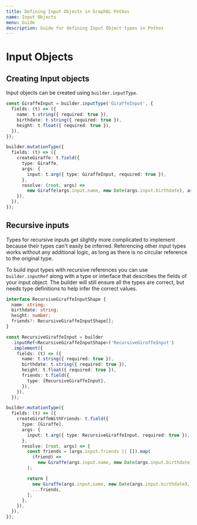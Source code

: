 ```yaml
---
title: Defining Input Objects in GraphQL Pothos
name: Input Objects
menu: Guide
description: Guide for defining Input Object types in Pothos
---
```






# Input Objects

## Creating Input objects

Input objects can be created using `builder.inputType`.

```typescript
const GiraffeInput = builder.inputType('GiraffeInput', {
  fields: (t) => ({
    name: t.string({ required: true }),
    birthdate: t.string({ required: true }),
    height: t.float({ required: true }),
  }),
});

builder.mutationType({
  fields: (t) => ({
    createGiraffe: t.field({
      type: Giraffe,
      args: {
        input: t.arg({ type: GiraffeInput, required: true }),
      },
      resolve: (root, args) =>
        new Giraffe(args.input.name, new Date(args.input.birthdate), args.input.height),
    }),
  }),
});
```

## Recursive inputs

Types for recursive inputs get slightly more complicated to implement because their types can't
easily be inferred. Referencing other input types works without any additional logic, as long as
there is no circular reference to the original type.

To build input types with recursive references you can use `builder.inputRef` along with a type or
interface that describes the fields of your input object. The builder will still ensure all the
types are correct, but needs type definitions to help infer the correct values.

```typescript
interface RecursiveGiraffeInputShape {
  name: string;
  birthdate: string;
  height: number;
  friends?: RecursiveGiraffeInputShape[];
}

const RecursiveGiraffeInput = builder
  .inputRef<RecursiveGiraffeInputShape>('RecursiveGiraffeInput')
  .implement({
    fields: (t) => ({
      name: t.string({ required: true }),
      birthdate: t.string({ required: true }),
      height: t.float({ required: true }),
      friends: t.field({
        type: [RecursiveGiraffeInput],
      }),
    }),
  });

builder.mutationType({
  fields: (t) => ({
    createGiraffeWithFriends: t.field({
      type: [Giraffe],
      args: {
        input: t.arg({ type: RecursiveGiraffeInput, required: true }),
      },
      resolve: (root, args) => {
        const friends = (args.input.friends || []).map(
          (friend) =>
            new Giraffe(args.input.name, new Date(args.input.birthdate), args.input.height),
        );

        return [
          new Giraffe(args.input.name, new Date(args.input.birthdate), args.input.height),
          ...friends,
        ];
      },
    }),
  }),
});
```
